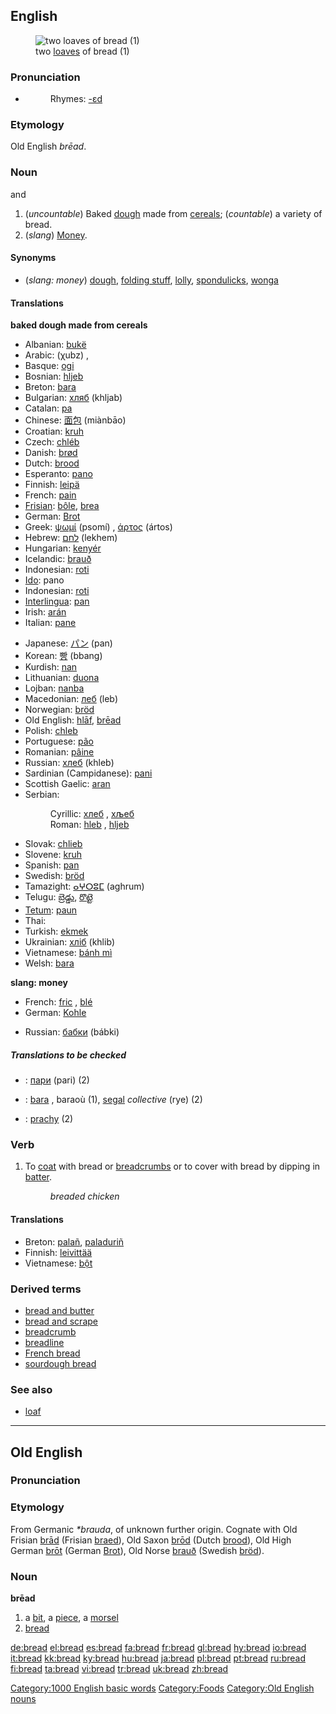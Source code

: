 {{wikipedia}}
{{cookbook}}
==English==
[[Image:Breads.jpg|thumb|two [[loaf|loaves]] of bread (1)]]
===Pronunciation===
*{{audio|en-us-bread.ogg|Audio (US)}}
*:Rhymes: [[Rhymes:English:-ɛd|-ɛd]]
===Etymology===
Old English ''brēad''.

===Noun===
{{en-noun}} {{uncountable}} and {{countable}}

#<!--DefA-->(''uncountable'') Baked [[dough]] made from [[cereal]]s; (''countable'') a variety of bread.
#<!--DefB-->(''slang'') [[Money]].

====Synonyms====
*<!--DefB-->(''slang: money'') [[dough]], [[folding stuff]], [[lolly]], [[spondulicks]], [[wonga]]

====Translations====

<!--DefA-->'''baked dough made from cereals'''
{{top}}
*Albanian: [[bukë]] {{f}}
*Arabic: {{ARchar|[[خبز]]}} (χubz) {{m}}, {{ARchar|[[عيش]]}} {{Unicode|(ʕéiš)}} {{m}}
*Basque: [[ogi]]
*Bosnian: [[hljeb#Bosnian|hljeb]] {{m}}
*Breton: [[bara]] {{m}}
*Bulgarian: [[хляб]] (khljab) {{m}}
*Catalan: [[pa]] {{m}}
*Chinese: [[面包]] (miànbāo)
*Croatian: [[kruh]] {{m}}
*Czech: [[chléb]] {{m}}
*Danish: [[brød]] {{n}}
*Dutch: [[brood#Dutch|brood]] {{n}}
*Esperanto: [[pano]]
*Finnish: [[leipä]]
*French: [[pain#French|pain]] {{m}}
*[[Frisian]]: [[bôle]], [[brea]]
*German: [[Brot]] {{n}}
*Greek: [[ψωμί]] (psomí) {{n}}, [[άρτος]] (ártos) {{m}}
*Hebrew: [[לחם]] (lekhem)
*Hungarian: [[kenyér]]
*Icelandic: [[brauð]]
*Indonesian: [[roti]]
*[[Ido]]: pano
*Indonesian: [[roti]]
*[[Interlingua]]: [[pan#Interlingua|pan]]
*Irish: [[arán]] 
*Italian: [[pane#Italian|pane]] {{m}}
{{mid}}
*Japanese: [[パン]] (pan)
*Korean: [[빵]] (bbang)
*Kurdish: [[nan#Kurdish|nan]] {{m}}
*Lithuanian: [[duona]] {{f}}
*Lojban: [[nanba]]
*Macedonian: [[леб]] (leb)
*Norwegian: [[bröd]]
*Old English: [[hlaf|hlāf]], [[brēad]]
*Polish: [[chleb]] {{m}}
*Portuguese: [[pão]] {{m}}
*Romanian: [[pâine]] {{f}}
*Russian: [[хлеб]] (khleb) {{m}}
*Sardinian (Campidanese): [[pani]] {{m}}
*Scottish Gaelic: [[aran]] {{m}}
*Serbian:
*:Cyrillic: [[хлеб#Serbian|хлеб]] {{m}}, [[хљеб#Serbian|хљеб]] {{m}}
*:Roman: [[hleb#Serbian|hleb]] {{m}}, [[hljeb#Serbian|hljeb]] {{m}}
*Slovak: [[chlieb]] {{m}}
*Slovene: [[kruh]] {{m}}
*Spanish: [[pan]] {{m}}
*Swedish: [[bröd]]
*Tamazight: [[ⴰⵖⵔⵓⵎ]] (aghrum) {{m}}
*Telugu: [[బ్రెడ్డు]], [[రొట్టె]]
*[[Tetum]]: [[paun]]
*Thai: {{THchar|[[ขนมปัง]]}}
*Turkish: [[ekmek]]
*Ukrainian: [[хліб]] (khlib) {{m}}
*Vietnamese: [[bánh mì]]
*Welsh: [[bara#Welsh|bara]] {{m}}
{{bottom}}

<!--DefB-->'''slang: money'''
{{top}}
*French: [[fric]] {{m}}, [[blé]] {{m}}
*German: [[Kohle]] {{f}}
{{mid}}
*Russian: [[бабки]] (bábki) {{p}}
{{bottom}}

=====Translations to be checked=====
<!--Remove this section once all of the translations below have been moved into the tables above.-->
{{checktrans}}

*{{ttbc|Bulgarian}}: [[пари]] (pari) {{p}} (2)
*{{ttbc|Breton}}: [[bara#Breton|bara]] {{m}}, baraoù (1), [[segal]] ''collective'' (rye) (2)
*{{ttbc|Slovak}}: [[prachy]] {{m}} {{p}} (2)

===Verb===
{{en-verb}}

# <!--DefC-->To [[coat]] with bread or [[breadcrumb]]s or to cover with bread by dipping in [[batter]].
#:''breaded chicken''

====Translations====
<!--DefC-->
*Breton: [[palañ]], [[paladuriñ]]
*Finnish: [[leivittää]]
*Vietnamese: [[bột]]

===Derived terms===
*[[bread and butter]]<!--someone's profession-->
*[[bread and scrape]]
*[[breadcrumb]]
*[[breadline]]
*[[French bread]]
*[[sourdough bread]]

===See also===
*[[loaf]]
[[Category:1000 English basic words]]
[[Category:Foods]]


----

==Old English==
===Pronunciation===
{{IPA|/bɹæ:ad/}}
===Etymology===
From Germanic ''*brauda'', of unknown further origin. Cognate with Old Frisian [[brad|brād]] (Frisian [[braed]]), Old Saxon [[brod|brōd]] (Dutch [[brood#Dutch|brood]]), Old High German [[brot|brōt]] (German [[Brot]]), Old Norse [[brauð]] (Swedish [[bröd]]).
===Noun===
'''brēad''' {{n}}

# a [[bit]], a [[piece]], a [[morsel]]
# [[bread#English|bread]]

[[Category:Old English nouns]]

[[de:bread]]
[[el:bread]]
[[es:bread]]
[[fa:bread]]
[[fr:bread]]
[[gl:bread]]
[[hy:bread]]
[[io:bread]]
[[it:bread]]
[[kk:bread]]
[[ky:bread]]
[[hu:bread]]
[[ja:bread]]
[[pl:bread]]
[[pt:bread]]
[[ru:bread]]
[[fi:bread]]
[[ta:bread]]
[[vi:bread]]
[[tr:bread]]
[[uk:bread]]
[[zh:bread]]